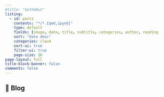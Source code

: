 ```yaml
---
#title: "Seth&Nut"
listing:
  - id: posts
    contents: "*/*.{qmd,ipynb}"
    type: default
    fields: [image, date, title, subtitle, categories, author, reading-time]  
    sort: "date desc"
    categories: cloud
    sort-ui: true
    filter-ui: true
    page-size: 10
page-layout: full
title-block-banner: false
comments: false
---
```


## 📝 Blog

::: {#posts}
:::
